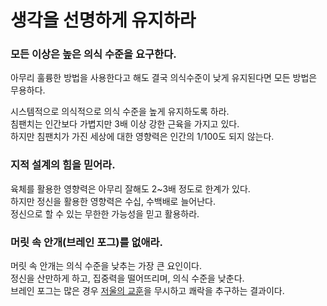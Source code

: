 # 생각을 선명하게 유지하라

### 모든 이상은 높은 의식 수준을 요구한다.

아무리 훌륭한 방법을 사용한다고 해도 결국 의식수준이 낮게 유지된다면 모든 방법은 무용하다.

시스템적으로 의식적으로 의식 수준을 높게 유지하도록 하라.\
침팬치는 인간보다 가볍지만 3배 이상 강한 근육을 가지고 있다.\
하지만 침팬치가 가진 세상에 대한 영향력은 인간의 1/100도 되지 않는다.

### 지적 설계의 힘을 믿어라.

육체를 활용한 영향력은 아무리 잘해도 2~3배 정도로 한계가 있다.\
하지만 정신을 활용한 영향력은 수십, 수백배로 늘어난다.\
정신으로 할 수 있는 무한한 가능성을 믿고 활용하라.

### 머릿 속 안개(브레인 포그)를 없애라.

머릿 속 안개는 의식 수준을 낮추는 가장 큰 요인이다.\
정신을 산만하게 하고, 집중력을 떨어뜨리며, 의식 수준을 낮춘다.\
브레인 포그는 많은 경우 [저울의 교훈](/life/pain/1)을 무시하고 쾌락을 추구하는 결과이다.

